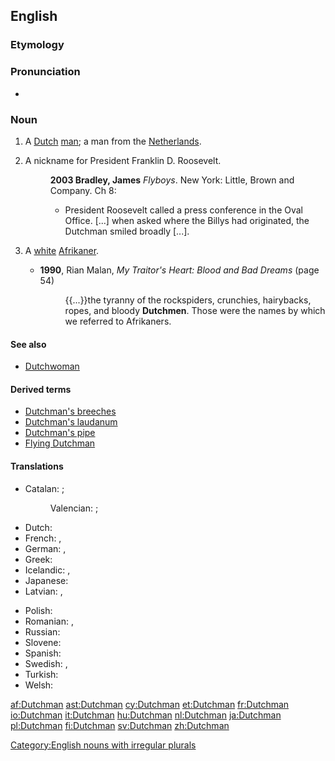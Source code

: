 ==English==

===Etymology===
{{suffix|Dutch|man}}

===Pronunciation===
* {{IPA|/ˈdʌtʃˌmən/|lang=en}}

===Noun===
{{en-noun|Dutchmen}}

# A [[Dutch]] [[man]]; a man from the [[Netherlands]].
# {{context|US|lang=en}} A nickname for President Franklin D. Roosevelt.
#: '''2003 Bradley, James''' ''Flyboys''. New York: Little, Brown and Company. Ch 8:
#:* President Roosevelt called a press conference in the Oval Office. [...] when asked where the Billys had originated, the Dutchman smiled broadly [...].
# {{context|South Africa|derogatory|offensive|ethnic slur|lang=en}} A [[white]] [[Afrikaner]].
#* '''1990''', Rian Malan, ''My Traitor's Heart: Blood and Bad Dreams'' (page 54)
#*: {{...}}the tyranny of the rockspiders, crunchies, hairybacks, ropes, and bloody '''Dutchmen'''. Those were the names by which we referred to Afrikaners.

====See also====
* [[Dutchwoman]]

====Derived terms====
* [[Dutchman's breeches]]
* [[Dutchman's laudanum]]
* [[Dutchman's pipe]]
* [[Flying Dutchman]]

====Translations====
{{trans-top|a Dutch man}}
* Catalan: {{t+|ca|neerlandès|m}}; {{qualifier|dated}} {{t+|ca|holandès|m}}
*: Valencian: {{t+|ca|neerlandés|m}}; {{qualifier|dated}} {{t+|ca|holandés|m}}
* Dutch: {{t+|nl|Nederlander|m}}
* French: {{t+|fr|Néerlandais|m}}, {{t+|fr|Hollandais|m}}
* German: {{t+|de|Niederländer|m}}, {{t+|de|Holländer|m}}
* Greek: {{t+|el|Ολλανδός|m}}
* Icelandic: {{t|is|Hollendingur|m}}, {{t|is|Niðurlendingur|m}}
* Japanese: {{t|ja|オランダ人|tr=Oranda-jin|sc=Jpan}}
* Latvian: {{t|lv|holandietis|m}}, {{t|lv|nīderlandietis|m}}
{{trans-mid}}
* Polish: {{t+|pl|Holender|m}}
* Romanian: {{t+|ro|olandez|m}}, {{t|ro|olandezi|m-p}}
* Russian: {{t+|ru|голландец|m|tr=gollándec}}
* Slovene: {{t|sl|Nizozémec|m}}
* Spanish: {{t+|es|holandés|m}}
* Swedish: {{t+|sv|nederländare}}, {{t+|sv|holländare}}
* Turkish: {{t+|tr|Hollandalı}}
* Welsh: {{t+|cy|Iseldirwr|m}}
{{trans-bottom}}

[[Category:English nouns with irregular plurals]]

[[af:Dutchman]]
[[ast:Dutchman]]
[[cy:Dutchman]]
[[et:Dutchman]]
[[fr:Dutchman]]
[[io:Dutchman]]
[[it:Dutchman]]
[[hu:Dutchman]]
[[nl:Dutchman]]
[[ja:Dutchman]]
[[pl:Dutchman]]
[[fi:Dutchman]]
[[sv:Dutchman]]
[[zh:Dutchman]]